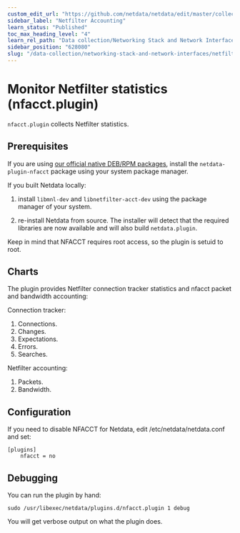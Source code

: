 ```yaml
---
custom_edit_url: "https://github.com/netdata/netdata/edit/master/collectors/nfacct.plugin/README.md"
sidebar_label: "Netfilter Accounting"
learn_status: "Published"
toc_max_heading_level: "4"
learn_rel_path: "Data collection/Networking Stack and Network Interfaces"
sidebar_position: "628080"
slug: "/data-collection/networking-stack-and-network-interfaces/netfilter-accounting"
---
```



# Monitor Netfilter statistics (nfacct.plugin)

`nfacct.plugin` collects Netfilter statistics.

## Prerequisites

If you are using [our official native DEB/RPM packages](/docs/installing/native-linux-distribution-packages), install the
`netdata-plugin-nfacct` package using your system package manager.

If you built Netdata locally:

1.  install `libmnl-dev` and `libnetfilter-acct-dev` using the package manager of your system.

2.  re-install Netdata from source. The installer will detect that the required libraries are now available and will also build `netdata.plugin`.

Keep in mind that NFACCT requires root access, so the plugin is setuid to root.

## Charts

The plugin provides Netfilter connection tracker statistics and nfacct packet and bandwidth accounting:

Connection tracker:

1.  Connections.
2.  Changes.
3.  Expectations.
4.  Errors.
5.  Searches.

Netfilter accounting:

1.  Packets.
2.  Bandwidth.

## Configuration

If you need to disable NFACCT for Netdata, edit /etc/netdata/netdata.conf and set:

```
[plugins]
    nfacct = no
```

## Debugging

You can run the plugin by hand:

```
sudo /usr/libexec/netdata/plugins.d/nfacct.plugin 1 debug
```

You will get verbose output on what the plugin does.


